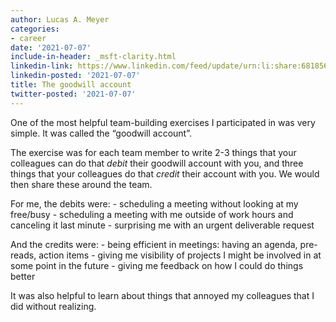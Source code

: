 ```yaml
---
author: Lucas A. Meyer
categories:
- career
date: '2021-07-07'
include-in-header: _msft-clarity.html
linkedin-link: https://www.linkedin.com/feed/update/urn:li:share:6818567778430275584
linkedin-posted: '2021-07-07'
title: The goodwill account
twitter-posted: '2021-07-07'
---
```


One of the most helpful team-building exercises I participated in was very simple. It was called the "goodwill account".

The exercise was for each team member to write 2-3 things that your colleagues can do that *debit* their goodwill account with you, and three things that your colleagues do that *credit* their account with you. We would then share these around the team.

For me, the debits were:
- scheduling a meeting without looking at my free/busy
- scheduling a meeting with me outside of work hours and canceling it last minute
- surprising me with an urgent deliverable request

And the credits were:
- being efficient in meetings: having an agenda, pre-reads, action items
- giving me visibility of projects I might be involved in at some point in the future
- giving me feedback on how I could do things better

It was also helpful to learn about things that annoyed my colleagues that I did without realizing.

